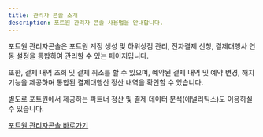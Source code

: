 ```yaml
---
title: 관리자 콘솔 소개
description: 포트원 관리자 콘솔 사용법을 안내합니다.
---
```



포트원 관리자콘솔은 포트원 계정 생성 및 하위상점 관리, 전자결제 신청, 결제대행사 연동 설정을 통합하여 관리할 수 있는 페이지입니다.

또한, 결제 내역 조회 및 결제 취소를 할 수 있으며, 예약된 결제 내역 및 예약 변경, 해지 기능을 제공하며 통합된 결제대행산 정산 내역을 확인할 수 있습니다.

별도로 포트원에서 제공하는 파트너 정산 및 결제 데이터 분석(애널리틱스)도 이용하실 수 있습니다.

[포트원 관리자콘솔 바로가기](https://admin.portone.io)

<ContentRef slug="/ko/console/guide/reg" />

<ContentRef slug="/ko/console/guide/home" />

<ContentRef slug="/ko/console/guide/pay" />

<ContentRef slug="/ko/console/guide/integration" />

<ContentRef slug="/ko/console/guide/account" />
